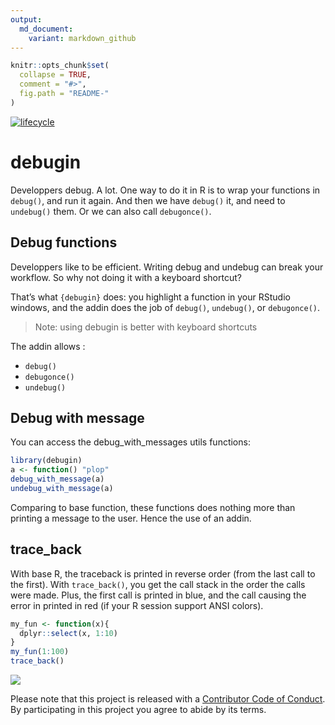 ```yaml
---
output:
  md_document:
    variant: markdown_github
---
```


<!-- README.md is generated from README.Rmd. Please edit that file -->

```r
knitr::opts_chunk$set(
  collapse = TRUE,
  comment = "#>",
  fig.path = "README-"
)
```

  [![lifecycle](https://img.shields.io/badge/lifecycle-experimental-orange.svg)](https://img.shields.io/badge/lifecycle-experimental-orange.svg) 

# debugin

Developpers debug. A lot. One way to do it in R is to wrap your functions in `debug()`, and run it again. And then we have `debug()` it, and need to `undebug()` them. Or we can also call `debugonce()`. 

## Debug functions

Developpers like to be efficient. Writing debug and undebug can break your workflow. So why not doing it with a keyboard shortcut? 

That's what `{debugin}` does: you highlight a function in your RStudio windows, and the addin does the job of `debug()`, `undebug()`, or `debugonce()`.

> Note: using debugin is better with keyboard shortcuts 

The addin allows : 

+ `debug()`
+ `debugonce()`
+ `undebug()`

## Debug with message

You can access the debug_with_messages utils functions: 

```r
library(debugin)
a <- function() "plop"
debug_with_message(a)
undebug_with_message(a)
```

Comparing to base function, these functions does nothing more than printing a message to the user. Hence the use of an addin.

## trace_back

With base R, the traceback is printed in reverse order (from the last call to the first). With `trace_back()`, you get the call stack in the order the calls were made. Plus, the first call is printed in blue, and the call causing the error in printed in red (if your R session support ANSI colors).

```r
my_fun <- function(x){
  dplyr::select(x, 1:10)
}
my_fun(1:100)
trace_back()
```

![](img/color_traceback.png)

Please note that this project is released with a [Contributor Code of Conduct](CONDUCT.md). By participating in this project you agree to abide by its terms.
